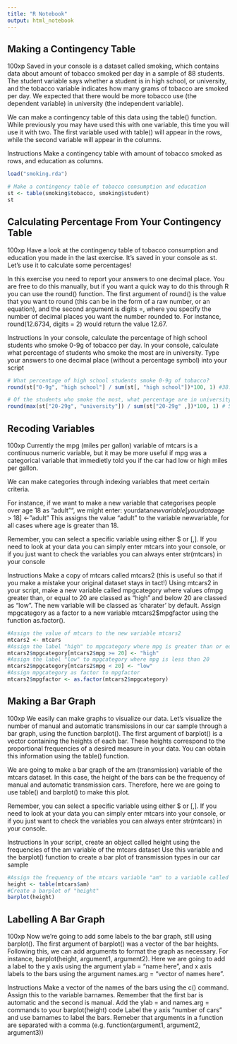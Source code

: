 ```yaml
---
title: "R Notebook"
output: html_notebook
---
```


## Making a Contingency Table
100xp
Saved in your console is a dataset called smoking, which contains data about amount of tobacco smoked per day in a sample of 88 students. The student variable says whether a student is in high school, or university, and the tobacco variable indicates how many grams of tobacco are smoked per day. We expected that there would be more tobacco use (the dependent variable) in university (the independent variable).

We can make a contingency table of this data using the table() function. While previously you may have used this with one variable, this time you will use it with two. The first variable used with table() will appear in the rows, while the second variable will appear in the columns.

Instructions
Make a contingency table with amount of tobacco smoked as rows, and education as columns.

```r
load("smoking.rda")

# Make a contingency table of tobacco consumption and education
st <- table(smoking$tobacco, smoking$student)
st
```

## Calculating Percentage From Your Contingency Table
100xp
Have a look at the contingency table of tobacco consumption and education you made in the last exercise. It's saved in your console as st. Let's use it to calculate some percentages!

In this exercise you need to report your answers to one decimal place. You are free to do this manually, but if you want a quick way to do this through R you can use the round() function. The first argument of round() is the value that you want to round (this can be in the form of a raw number, or an equation), and the second argument is digits =, where you specify the number of decimal places you want the number rounded to. For instance, round(12.6734, digits = 2) would return the value 12.67.

Instructions
In your console, calculate the percentage of high school students who smoke 0-9g of tobacco per day.
In your console, calculate what percentage of students who smoke the most are in university.
Type your answers to one decimal place (without a percentage symbol) into your script


```r
# What percentage of high school students smoke 0-9g of tobacco?
round(st["0-9g", "high school"] / sum(st[, "high school"])*100, 1) #38.6

# Of the students who smoke the most, what percentage are in university?
round(max(st["20-29g", "university"]) / sum(st["20-29g" ,])*100, 1) # 57.7
```

## Recoding Variables
100xp
Currently the mpg (miles per gallon) variable of mtcars is a continuous numeric variable, but it may be more useful if mpg was a categorical variable that immedietly told you if the car had low or high miles per gallon.

We can make categories through indexing variables that meet certain criteria.

For instance, if we want to make a new variable that categorises people over age 18 as "adult"", we might enter: yourdata$newvariable[yourdata$age > 18] <- "adult" This assigns the value "adult" to the variable newvariable, for all cases where age is greater than 18.

Remember, you can select a specific variable using either $ or [,]. If you need to look at your data you can simply enter mtcars into your console, or if you just want to check the variables you can always enter str(mtcars) in your console

Instructions
Make a copy of mtcars called mtcars2 (this is useful so that if you make a mistake your original dataset stays in tact!)
Using mtcars2 in your script, make a new variable called mpgcategory where values ofmpg greater than, or equal to 20 are classed as "high" and below 20 are classed as "low".
The new variable will be classed as 'charater' by default. Assign mpgcategory as a factor to a new variable mtcars2$mpgfactor using the function as.factor().

```r
#Assign the value of mtcars to the new variable mtcars2
mtcars2 <- mtcars
#Assign the label "high" to mpgcategory where mpg is greater than or equal to 20
mtcars2$mpgcategory[mtcars2$mpg >= 20] <- "high"
#Assign the label "low" to mpgcategory where mpg is less than 20
mtcars2$mpgcategory[mtcars2$mpg < 20] <- "low"
#Assign mpgcategory as factor to mpgfactor
mtcars2$mpgfactor <- as.factor(mtcars2$mpgcategory)
```


## Making a Bar Graph
100xp
We easily can make graphs to visualize our data. Let's visualize the number of manual and automatic transmissions in our car sample through a bar graph, using the function barplot(). The first argument of barplot() is a vector containing the heights of each bar. These heights correspond to the proportional frequencies of a desired measure in your data. You can obtain this information using the table() function.

We are going to make a bar graph of the am (transmission) variable of the mtcars dataset. In this case, the height of the bars can be the frequency of manual and automatic transmission cars. Therefore, here we are going to use table() and barplot() to make this plot.

Remember, you can select a specific variable using either $ or [,]. If you need to look at your data you can simply enter mtcars into your console, or if you just want to check the variables you can always enter str(mtcars) in your console.

Instructions
In your script, create an object called height using the frequencies of the am variable of the mtcars dataset
Use this variable and the barplot() function to create a bar plot of transmission types in our car sample


```r
#Assign the frequency of the mtcars variable "am" to a variable called "height"
height <- table(mtcars$am)
#Create a barplot of "height"
barplot(height)
```

## Labelling A Bar Graph
100xp
Now we're going to add some labels to the bar graph, still using barplot(). The first argument of barplot() was a vector of the bar heights. Following this, we can add arguments to format the graph as necessary. For instance, barplot(height, argument1, argument2). Here we are going to add a label to the y axis using the argument ylab = "name here", and x axis labels to the bars using the argument names.arg = "vector of names here".

Instructions
Make a vector of the names of the bars using the c() command. Assign this to the variable barnames. Remember that the first bar is automatic and the second is manual.
Add the ylab = and names.arg = commands to your barplot(height) code
Label the y axis "number of cars" and use barnames to label the bars.
Remeber that arguments in a function are separated with a comma (e.g. function(argument1, argument2, argument3))


